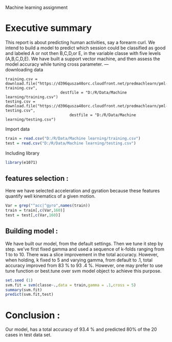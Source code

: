 Machine learning assignment  

Executive summary 
=================
This report is  about predicting human activities, say a forearm curl. We intend to build a model to predict which session could be classified as good and labeled A or not then B,C,D,or E, in the variable classe with five levels (A,B,C,D,E).
We have built a support vector machine, and then assess the model accuracy while tuning cross parameter.
---  
downloading data
``` 
training.csv = download.file("https://d396qusza40orc.cloudfront.net/predmachlearn/pml-training.csv",
                        destfile = "D:/R/Data/Machine learning/training.csv")
testing.csv = download.file("https://d396qusza40orc.cloudfront.net/predmachlearn/pml-testing.csv",
                            destfile = "D:/R/Data/Machine learning/testing.csv")
```
Import data
```{r}
train = read.csv("D:/R/Data/Machine learning/training.csv")
test = read.csv("D:/R/Data/Machine learning/testing.csv")
```
Including library

```{r, echo = TRUE, warning = FALSE, message = FALSE}

library(e1071)
```
features selection  :  
------------------    
Here we have selected acceleration and gyration because these features 
quantify well kinematics of a given motion. 

``` {r, echo = FALSE}
Var = grep("^acc|^gyro",names(train))
train = train[,c(Var,160)]
test = test[,c(Var,160)]
```
Building model :      
-------------   
We have built our model, from the default settings. Then we tune it step by step. we've first fixed gamma and used a sequence of k-folds ranging from 1 to to 10. There was a slice improvement in the total accuracy. However, when holding, k fixed to 5 and varying gamma, from default to .1, total accuracy improved from 83 % to 93 .4 %. However, one may prefer to use tune function or best.tune over svm model object to achieve this purpose.  

```{r}
set.seed (1)
svm.fit = svm(classe~.,data = train,gamma = .1,cross = 5)
summary(svm.fit)
predict(svm.fit,test)
```
 Conclusion :  
============        
Our model, has a total accuracy of 93.4 % and predicted 80% of the 20 cases in test data set.

